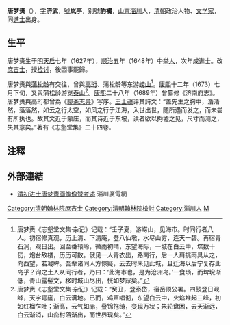 '''唐梦赉'''（{{bd|1627年||1698年|catIdx=T唐}}），[[表字|字]]'''济武'''，[[號|號]]'''岚亭'''，别號'''豹襶'''，[[山東|山東]][[淄川县|淄川]]人，[[清朝|清朝]]政治人物、[[文学家|文学家]]，同[[進士|進士]]出身。
==生平==
唐梦赉生于[[明|明]][[天启_(明朝)|天启]]七年（1627年），[[顺治|顺治]]五年（1648年）中[[举人|举人]]，次年成進士。改[[庶吉士|庶吉士]]，授[[检讨|检讨]]，後因事罷歸。

唐梦赉與[[蒲松龄|蒲松龄]]有交往，曾與[[高珩|高珩]]、蒲松龄等东游[[崂山|崂山]]<ref>唐梦赉《志壑堂文集·杂记》记载：“壬子夏，游崂山，见海市。时同行者八人。初宿修真观，历上清、下清庵，登八仙墩，水尽山穷，连天一碧。再宿青石涧，观日出。回至番辕岭，微雨初晴，东望海际，一城在白云中，堞数十仞，炮台敌楼，历历可数。俄见一人青衣出，路南行，后一人肩挑雨具从之，向西望，若凝眸。吾辈诸同人方惊疑，云去时未见此城，且迁海以后宁复存此岛乎？询之土人从同行者，乃曰：‘此海市也，是为沧洲岛。’一食顷，而埤堄渐低，青山露髻文，移时城山尽出，恍如梦寐矣。”</ref>。[[康熙|康熙]]十二年（1673）七月下旬，又與蒲松龄游览[[泰山|泰山]]<ref>唐梦赉《志壑堂文集·杂记》记载：“癸丑，登泰岱，宿岳顶公署。四鼓登日观峰，天宇穹窿，白云满地。已而，鸡声唱彻，东望白云中，火焰堆起三峰，初如红榴乍吐；渐高，云气如赤，叠锦拖绮，变现万状；朱轮盘困，去天渐远，白云渐消，山峦村落渐出，而世界现矣。”</ref>。[[康熙|康熙]]二十八年（1689年）曾纂修《济南府志》。唐梦赉與高珩都曾為《[[聊斋志异|聊斋志异]]》写序。[[王士禛|王士禛]]评其詩文：“盖先生之胸中，浩浩然，落落然，如云之行太空，如风之行于江海，入世出世，随所遇而发之，而未尝有所执也。故其文近于蒙庄，而其诗近于东坡，读者欲以拘墟之见，尺寸而测之，失其意矣。”著有《志壑堂集》二十四卷。

== 注釋 ==
{{reflist|2}}

==外部連結==
*[http://www.zichuan.gov.cn/HTML/4049/ArticleView4049_1_660.html 清初进士唐梦赉画像像赞考述]{{Dead link|date=2018年7月 |bot=InternetArchiveBot |fix-attempted=no }} 淄川廣電網

{{順治六年己丑科殿試金榜}}
{{DEFAULTSORT:Tang}}

[[Category:清朝翰林院庶吉士|Category:清朝翰林院庶吉士]]
[[Category:清朝翰林院檢討|Category:清朝翰林院檢討]]
[[Category:淄川人|Category:淄川人]]
[[Category:唐姓|M]]
